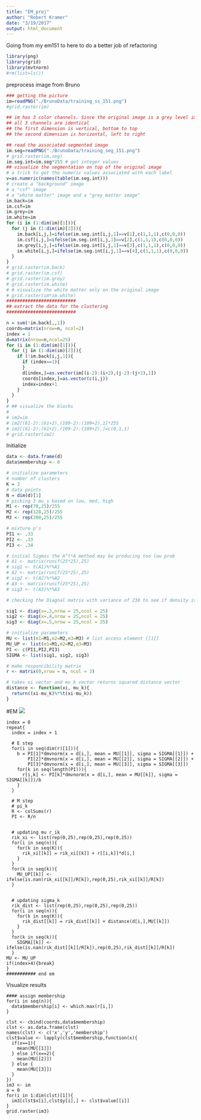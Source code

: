 ```yaml
---
title: "EM_proj"
author: "Robert Kramer"
date: "3/19/2017"
output: html_document
---
```


Going from my em151 to here to do a better job of refactoring

```r
library(png)
library(grid)
library(mvtnorm)
#rm(list=ls())
```

preprocess image from Bruno
```r
### getting the picture
im=readPNG("./BrunoData/training_ss_151.png")
#grid.raster(im)

## im has 3 color channels. Since the original image is a grey level image
## all 3 channels are identical
## the first dimension is vertical, bottom to top
## the second dimension is horizontal, left to right

## read the associated segmented image
im.seg=readPNG("./BrunoData/training_seg_151.png")
# grid.raster(im.seg)
im.seg.int=im.seg*255 # get integer values
## visualize the segmentation on top of the original image
# a trick to get the numeric values associated with each label
v=as.numeric(names(table(im.seg.int)))
# create a "background" image
# a "csf" image
# a "white matter" image and a "grey matter image"
im.back=im
im.csf=im
im.grey=im
im.white=im
for (i in (1:dim(im)[1])){
  for (j in (1:dim(im)[2])){
    im.back[i,j,]=ifelse(im.seg.int[i,j,1]==v[1],c(1,1,1),c(0,0,0))
    im.csf[i,j,]=ifelse(im.seg.int[i,j,1]==v[2],c(1,1,1),c(0,0,0))
    im.grey[i,j,]=ifelse(im.seg.int[i,j,1]==v[3],c(1,1,1),c(0,0,0))
    im.white[i,j,]=ifelse(im.seg.int[i,j,1]==v[4],c(1,1,1),c(0,0,0))
  }
}
# grid.raster(im.back)
# grid.raster(im.csf)
# grid.raster(im.grey)
# grid.raster(im.white)
# # visualize the white matter only on the original image
# grid.raster(im*im.white)
##########################
## extract the data for the clustering
##########################

n = sum(!im.back[,,1])
coords=matrix(nrow=n, ncol=2)
index = 1
d=matrix(nrow=n,ncol=25)
for (i in (1:dim(im)[1])){
  for (j in (1:dim(im)[2])){
    if (!im.back[i,j,1]){
      if (index==1){
      }
      d[index,]=as.vector(im[(i-2):(i+2),(j-2):(j+2),1])
      coords[index,]=as.vector(c(i,j))
      index=index+1
    }
  }
}
# ## visualize the blocks
# 
# im2=im
# im2[(61-2):(61+2),(109-2):(109+2),1]*255
# im2[(61-2):(61+2),(109-2):(109+2),]=c(0,1,1)
# grid.raster(im2)

```

Initialize
```r
data <- data.frame(d)
data$membership <- 0

# initialize parameters
# number of clusters
K = 3
# data points
N = dim(d)[1]
# picking 3 mu_s based on low, med, high
M1 <- rep(70,25)/255
M2 <- rep(128,25)/255
M3 <- rep(200,25)/255

# mixture p's
PI1 <- .33
PI2 <- .33
PI3 <- .34

# initial Sigmas the A^t*A method may be producing too low prob
# A1 <- matrix(runif(25*25),25)
# sig1 <- t(A1)%*%A1
# A2 <- matrix(runif(25*25),25)
# sig2 <- t(A2)%*%A2
# A3 <- matrix(runif(25*25),25)
# sig3 <- t(A3)%*%A3

# checking the Diagnal matrix with variance of 230 to see if density is higher for mvdnorm

sig1 <- diag(x=.3,nrow = 25,ncol = 25)
sig2 <- diag(x=.4,nrow = 25,ncol = 25)
sig3 <- diag(x=.5,nrow = 25,ncol = 25)

# initialize parameters
MU <- list(m1=M1,m2=M2,m3=M3) # list access element [[1]]
MU_UP <- list(m1=M1,m2=M2,m3=M3)
PI <- c(PI1,PI2,PI3)
SIGMA <- list(sig1, sig2, sig3)

# make responcibility matrix
r <- matrix(0,nrow = n, ncol = 3)

# takes xi vector and mu_k vector returns squared distance vector
distance <- function(xi, mu_k){
  return((xi-mu_k)%*%t(xi-mu_k))
}
```

#EM
![](./gmmEmMurphy.png)
```{}
index = 0
repeat{
  index = index + 1
  
  # E step
  for(i in seq(dim(r)[1])){
    b = PI[1]*dmvnorm(x = d[i,], mean = MU[[1]], sigma = SIGMA[[1]]) +
        PI[2]*dmvnorm(x = d[i,], mean = MU[[2]], sigma = SIGMA[[2]]) +
        PI[3]*dmvnorm(x = d[i,], mean = MU[[3]], sigma = SIGMA[[3]])
    for(k in seq(length(PI))){
      r[i,k] <- PI[k]*dmvnorm(x = d[i,], mean = MU[[k]], sigma = SIGMA[[k]])/b
    }
  }

  # M step
  # pi_k
  R <- colSums(r)
  PI <- R/n

  
  # updating mu r_ik
  rik_xi <- list(rep(0,25),rep(0,25),rep(0,25))
  for(i in seq(n)){
    for(k in seq(K)){
      rik_xi[[k]] = rik_xi[[k]] + r[[i,k]]*d[i,]
    }
  }
  for(k in seq(k)){
    MU_UP[[k]] <- ifelse(is.nan(rik_xi[[k]]/R[k]),rep(0,25),rik_xi[[k]]/R[k])
  }
    

  # updating sigma_k
  rik_dist <- list(rep(0,25),rep(0,25),rep(0,25))
  for(i in seq(n)){
    for(k in seq(K)){
      rik_dist[[k]] = rik_dist[[k]] + distance(d[i,],MU[[k]])
    }
  }
  for(k in seq(k)){
    SIGMA[[k]] <- ifelse(is.nan(rik_dist[[k]]/R[k]),rep(0,25),rik_dist[[k]]/R[k]) 
  }
MU <- MU_UP
if(index>4){break}
}
########### end em

```
Visualize results
```{}
#### assign membership
for(i in seq(n)){
  data$membership[i] <- which.max(r[i,])
}

clst <- cbind(coords,data$membership)
clst <- as.data.frame(clst)
names(clst) <- c('x','y','membership')
clst$value <- lapply(clst$membership,function(x){
  if(x==1){
    mean(MU[[1]])
  } else if(x==2){
    mean(MU[[2]])
  } else {
    mean(MU[[3]])
  }
})
im3 <- im
a = 0
for(i in 1:dim(clst)[1]){
  im3[clst$x[i],clst$y[i],] <- clst$value[[i]]
}
grid.raster(im3)
```


